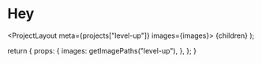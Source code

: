 
# Hey

  <ProjectLayout meta={projects["level-up"]} images={images}>
    {children}
  </ProjectLayout>
);

  return {
    props: {
      images: getImagePaths("level-up"),
    },
  };
}
